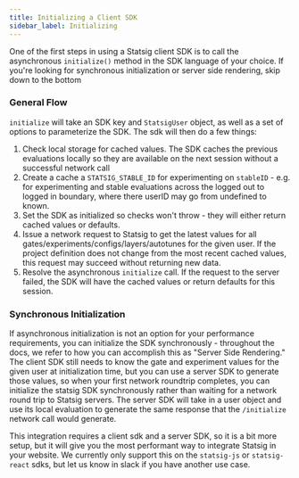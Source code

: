 ```yaml
---
title: Initializing a Client SDK
sidebar_label: Initializing
---
```


One of the first steps in using a Statsig client SDK is to call the asynchronous `initialize()` method in the SDK language of your choice.
If you're looking for synchronous initialization or server side rendering, skip down to the bottom

### General Flow
`initialize` will take an SDK key and `StatsigUser` object, as well as a set of options to parameterize the SDK.  The sdk will then do a few things:
1. Check local storage for cached values.  The SDK caches the previous evaluations locally so they are available on the next session without a successful network call
2. Create a cache a `STATSIG_STABLE_ID` for experimenting on `stableID` - e.g. for experimenting and stable evaluations across the logged out to logged in boundary, where there userID may go from undefined to known.
3. Set the SDK as initialized so checks won't throw - they will either return cached values or defaults.
4. Issue a network request to Statsig to get the latest values for all gates/experiments/configs/layers/autotunes for the given user.  If the project definition does not change from the most recent cached values, this request may succeed without returning new data.
5. Resolve the asynchronous `initialize` call.  If the request to the server failed, the SDK will have the cached values or return defaults for this session.


### Synchronous Initialization
If asynchronous initialization is not an option for your performance requirements, you can initialize the SDK synchronously - throughout the docs, we refer to how you can accomplish this as "Server Side Rendering."
The client SDK still needs to know the gate and experiment values for the given user at initialization time, but you can use a server SDK to generate those values, so when your first network roundtrip completes, you can initialize the statsig SDK synchronously rather than waiting for a network round trip to Statsig servers.
The server SDK will take in a user object and use its local evaluation to generate the same response that the `/initialize` network call would generate.

This integration requires a client sdk and a server SDK, so it is a bit more setup, but it will give you the most performant way to integrate Statsig in your website. We currently only support this on the `statsig-js` or `statsig-react` sdks, but let us know in slack if you have another use case.
